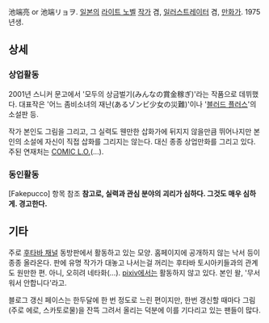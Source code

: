 池端亮 or 池端リョヲ. [[일본]]의 [[라이트 노벨]] [[작가]] 겸, [[일러스트레이터]] 겸, [[만화가]]. 1975년생. 

== 상세 ==
=== 상업활동 ===
2001년 스니커 문고에서 '모두의 상금벌기(みんなの賞金稼ぎ)'라는 작품으로 데뷔했다. 대표작은 '어느 좀비소녀의 재난(あるゾンビ少女の災難)'이나 '[[블러드 플러스]]'의 소설판 등.

작가 본인도 그림을 그리고, 그 실력도 웬만한 삽화가에 뒤지지 않을만큼 뛰어나지만 본인의 소설에 자신이 직접 삽화를 그리지는 않는다. 대신 종종 상업만화를 그리고 있다. 주된 연재처는 [[COMIC L.O.]](…).

=== 동인활동 ===
[Fakepucco] 항목 참조 '''참고로, 실력과 관심 분야의 괴리가 심하다. 그것도 매우 심하게. 경고한다.'''

== 기타 ==
주로 [[후타바 채널]] 동방판에서 활동하고 있는 모양. 홈페이지에 공개하지 않는 낙서 등이 종종 올라온다. 판에 유명 작가가 대놓고 나서는걸 꺼리는 후타바 토시아키들과의 관계도 원만한 편. 아니, 오히려 네타화(…).
[[pixiv]]에서는 활동하지 않고 있다. 본인 왈, '무서워서 안합니다'라고.

블로그 갱신 페이스는 한두달에 한 번 정도로 느린 편이지만, 한번 갱신할 때마다 그림(주로 에로, 스카토로물)을 잔뜩 그려서 올리는 덕분에 이를 기다리고 있는 팬들이 많다.
